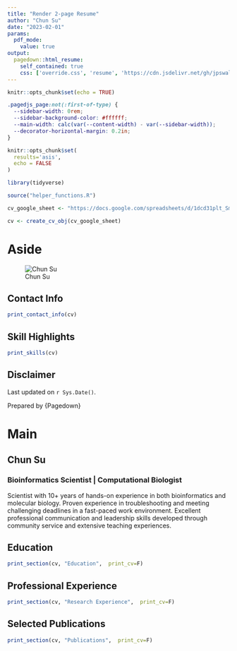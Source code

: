 ```yaml
---
title: "Render 2-page Resume"
author: "Chun Su"
date: "2023-02-01"
params:
  pdf_mode:
    value: true
output:
  pagedown::html_resume:
    self_contained: true
    css: ['override.css', 'resume', 'https://cdn.jsdelivr.net/gh/jpswalsh/academicons@1/css/academicons.min.css']
---
```


```r
knitr::opts_chunk$set(echo = TRUE)
```


```css
.pagedjs_page:not(:first-of-type) {
  --sidebar-width: 0rem;
  --sidebar-background-color: #ffffff;
  --main-width: calc(var(--content-width) - var(--sidebar-width));
  --decorator-horizontal-margin: 0.2in;
}
```

```r
knitr::opts_chunk$set(
  results='asis', 
  echo = FALSE
)

library(tidyverse)

source("helper_functions.R")

cv_google_sheet <- "https://docs.google.com/spreadsheets/d/1dcd31plt_SmlHMWiNDiXHgFcJIHdhPyGVORvgCt5EMk/edit?usp=sharing"

cv <- create_cv_obj(cv_google_sheet)
```


# Aside

![Chun Su](https://github.com/sckinta/learningwithsckinta_quartoblog/raw/main/linkedin.jpeg)

## Contact Info {#contact}

```r
print_contact_info(cv)
```

## Skill Highlights {#skills}

```r
print_skills(cv)
```


## Disclaimer {#disclaimer}

Last updated on `r Sys.Date()`.

Prepared by {Pagedown}

# Main

## Chun Su {#title}

### Bioinformatics Scientist \| Computational Biologist

Scientist with 10+ years of hands-on experience in both bioinformatics and molecular biology. Proven experience in troubleshooting and meeting challenging deadlines in a fast-paced work environment. Excellent professional communication and leadership skills developed through community service and extensive teaching experiences.

## Education {data-icon=graduation-cap data-concise=true}

```r
print_section(cv, "Education",  print_cv=F)
```


## Professional Experience {data-icon="suitcase"}

```r
print_section(cv, "Research Experience",  print_cv=F)
```

## Selected Publications {data-icon="book"}

```r
print_section(cv, "Publications",  print_cv=F)
```
